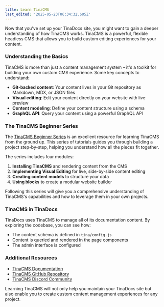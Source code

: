 ```yaml
---
title: Learn TinaCMS
last_edited: '2025-05-23T06:34:32.605Z'
---
```


Now that you've set up your TinaDocs site, you might want to gain a deeper understanding of how TinaCMS works. TinaCMS is a powerful, flexible headless CMS that allows you to build custom editing experiences for your content.

### Understanding the Basics

TinaCMS is more than just a content management system – it's a toolkit for building your own custom CMS experience. Some key concepts to understand:

* **Git-backed content**: Your content lives in your Git repository as Markdown, MDX, or JSON files
* **Visual editing**: Edit your content directly on your website with live preview
* **Content modeling**: Define your content structure using a schema
* **GraphQL API**: Query your content using a powerful GraphQL API

### The TinaCMS Beginner Series

The [TinaCMS Beginner Series](https://tina.io/docs/beginner-tutorials/tutorial-overview) is an excellent resource for learning TinaCMS from the ground up. This series of tutorials guides you through building a project step-by-step, helping you understand how all the pieces fit together.

The series includes four modules:

1. **Installing TinaCMS** and rendering content from the CMS
2. **Implementing Visual Editing** for live, side-by-side content editing
3. **Creating content models** to structure your data
4. **Using blocks** to create a modular website builder

Following this series will give you a comprehensive understanding of TinaCMS's capabilities and how to leverage them in your own projects.

### TinaCMS in TinaDocs

TinaDocs uses TinaCMS to manage all of its documentation content. By exploring the codebase, you can see how:

* The content schema is defined in `tina/config.js`
* Content is queried and rendered in the page components
* The admin interface is configured

### Additional Resources

* [TinaCMS Documentation](https://tina.io/docs/)
* [TinaCMS GitHub Repository](https://github.com/tinacms/tinacms)
* [TinaCMS Discord Community](https://discord.com/invite/zumN63Ybpf)

Learning TinaCMS will not only help you maintain your TinaDocs site but also enable you to create custom content management experiences for any project.
